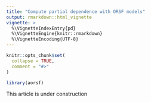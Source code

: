 ```yaml
---
title: "Compute partial dependence with ORSF models"
output: rmarkdown::html_vignette
vignette: >
  %\VignetteIndexEntry{pd}
  %\VignetteEngine{knitr::rmarkdown}
  %\VignetteEncoding{UTF-8}
---
```


```r
knitr::opts_chunk$set(
  collapse = TRUE,
  comment = "#>"
)
```

```r
library(aorsf)
```

This article is under construction
